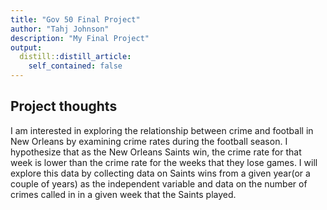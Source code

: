```yaml
---
title: "Gov 50 Final Project"
author: "Tahj Johnson"
description: "My Final Project"
output:
  distill::distill_article:
    self_contained: false
---
```




## Project thoughts

I am interested in exploring the relationship between crime and football in New Orleans by examining crime rates during the football season. I hypothesize that as the New Orleans Saints win, the crime rate for that week is lower than the crime rate for the weeks that they lose games. I will explore this data by collecting data on Saints wins from a given year(or a couple of years) as the independent variable and data on the number of crimes called in in a given week that the Saints played. 


